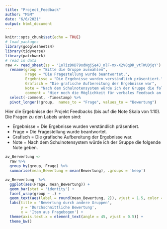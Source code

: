 ```yaml
---
title: "Project_Feedback"
author: "MSM"
date: "6/6/2021"
output: html_document
---
```


```r
knitr::opts_chunk$set(echo = TRUE)
# load packages
library(googlesheets4)
library(tidyverse)
library(patchwork)
# read in data 
raw <- read_sheet(ss = '1oTizDKD79odNgjSe4J_nlF-mx-X2V8qDR_vtTWUDjqY') %>%
  rename(group = "Bitte die Gruppe auswählen",
         Frage = "Die Fragestellung wurde beantwortet.",
         Ergebnisse = "Die Ergebnisse wurden verständlich präsentiert.",
         Grafisch = "Die grafische Aufbereitung der Ergebnisse war",
         Note = "Nach dem Schulnotensystem würde ich der Gruppe die folgende Note geben:",
         comment = "Hier noch die Möglichkeit für verbales Feedback an die Gruppe:") %>%
  select(-comment, -Timestamp) %>%
  pivot_longer(!group,  names_to = "Frage", values_to = "Bewertung")
```

Hier die Ergebnisse der Projekt Feedbacks (bis auf die Note Skala von 1:10). Die Fragen zu den Labels unten sind:

- Ergebnisse = Die Ergebnisse wurden verständlich präsentiert.
- Frage = Die Fragestellung wurde beantwortet.
- Grafisch = Die grafische Aufbereitung der Ergebnisse war.
- Note = Nach dem Schulnotensystem würde ich der Gruppe die folgende Note geben.

```r
av_Berwertung <- 
  raw %>%
  group_by(group, Frage) %>%
  summarise(mean_Bewertung = mean(Bewertung), .groups = 'keep')

av_Berwertung  %>%
  ggplot(aes(Frage, mean_Bewertung)) +
  geom_bar(stat = 'identity') +
  facet_wrap(group ~ .) +
  geom_text(aes(label = round(mean_Bewertung, 2)), vjust = 1.5, color = 'white') +
  labs(title = 'Bewertung durch andere Gruppen',
       y = 'Durchschnittliche Bewertung', 
       x = 'Item aus Fragebogen') +
  theme(axis.text.x = element_text(angle = 45, vjust = 0.5)) +
  theme_bw()
```


